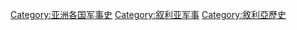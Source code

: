 [[Category:亚洲各国军事史|Category:亚洲各国军事史]]
[[Category:叙利亚军事|Category:叙利亚军事]]
[[Category:敘利亞歷史|Category:敘利亞歷史]]